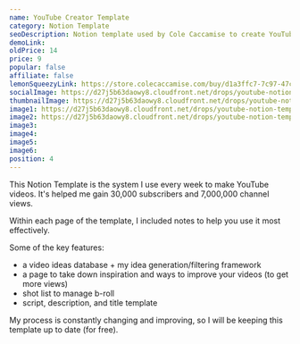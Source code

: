```yaml
---
name: YouTube Creator Template
category: Notion Template
seoDescription: Notion template used by Cole Caccamise to create YouTube videos.
demoLink:
oldPrice: 14
price: 9
popular: false
affiliate: false
lemonSqueezyLink: https://store.colecaccamise.com/buy/d1a3ffc7-7c97-47ce-a210-035db121aa46
socialImage: https://d27j5b63daowy8.cloudfront.net/drops/youtube-notion-template/promo.png
thumbnailImage: https://d27j5b63daowy8.cloudfront.net/drops/youtube-notion-template/promo.png
image1: https://d27j5b63daowy8.cloudfront.net/drops/youtube-notion-template/promo.png
image2: https://d27j5b63daowy8.cloudfront.net/drops/youtube-notion-template/image+2.png
image3:
image4:
image5:
image6:
position: 4
---
```


This Notion Template is the system I use every week to make YouTube videos. It's helped me gain 30,000 subscribers and 7,000,000 channel views.

Within each page of the template, I included notes to help you use it most effectively.

Some of the key features:

- a video ideas database + my idea generation/filtering framework
- a page to take down inspiration and ways to improve your videos (to get more views)
- shot list to manage b-roll
- script, description, and title template

My process is constantly changing and improving, so I will be keeping this template up to date (for free).
